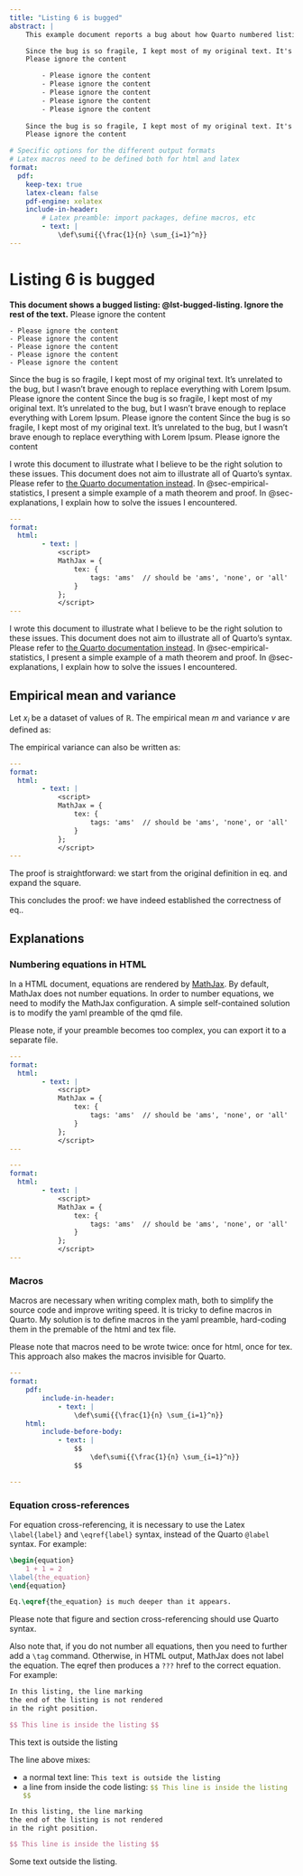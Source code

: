 ---
title: "Listing 6 is bugged"
abstract: |
    This example document reports a bug about how Quarto numbered listings are rendered by latex.

    Since the bug is so fragile, I kept most of my original text. It's unrelated to the bug, but I wasn't brave enough to replace everything with Lorem Ipsum.
    Please ignore the content

        - Please ignore the content
        - Please ignore the content
        - Please ignore the content
        - Please ignore the content
        - Please ignore the content
  
    Since the bug is so fragile, I kept most of my original text. It's unrelated to the bug, but I wasn't brave enough to replace everything with Lorem Ipsum.
    Please ignore the content

# Specific options for the different output formats
# Latex macros need to be defined both for html and latex
format:
  pdf:
    keep-tex: true
    latex-clean: false
    pdf-engine: xelatex
    include-in-header:
        # Latex preamble: import packages, define macros, etc
        - text: |
            \def\sumi{{\frac{1}{n} \sum_{i=1}^n}}
---

# Listing 6 is bugged

**This document shows a bugged listing: @lst-bugged-listing. Ignore the rest of the text.** Please ignore the content

    - Please ignore the content
    - Please ignore the content
    - Please ignore the content
    - Please ignore the content
    - Please ignore the content

Since the bug is so fragile, I kept most of my original text. It's unrelated to the bug, but I wasn't brave enough to replace everything with Lorem Ipsum.
Please ignore the content
Since the bug is so fragile, I kept most of my original text. It's unrelated to the bug, but I wasn't brave enough to replace everything with Lorem Ipsum.
Please ignore the content
Since the bug is so fragile, I kept most of my original text. It's unrelated to the bug, but I wasn't brave enough to replace everything with Lorem Ipsum.
Please ignore the content


I wrote this document to illustrate what I believe to be the right solution to these issues.
This document does not aim to illustrate all of Quarto's syntax.
Please refer to [the Quarto documentation instead](https://quarto.org/docs/guide/).
In @sec-empirical-statistics, I present a simple example of a math theorem and proof.
In @sec-explanations, I explain how to solve the issues I encountered.

```{.yaml filename="document.qmd"}
---
format:
  html:
        - text: |
            <script>
            MathJax = {
                tex: {
                    tags: 'ams'  // should be 'ams', 'none', or 'all'
                }
            };
            </script>
---
```


I wrote this document to illustrate what I believe to be the right solution to these issues.
This document does not aim to illustrate all of Quarto's syntax.
Please refer to [the Quarto documentation instead](https://quarto.org/docs/guide/).
In @sec-empirical-statistics, I present a simple example of a math theorem and proof.
In @sec-explanations, I explain how to solve the issues I encountered.

## Empirical mean and variance {#sec-empirical-statistics}


Let $x_i$ be a dataset of values of $\mathbb{R}$. The empirical mean $m$ and variance $v$ are defined as:

\begin{align}
m   &= \sumi x_i \\
v   &= \sumi (x_i - m)^2    \label{def-empirical-variance}
\end{align}

::: {#thm-label}
The empirical variance can also be written as:

\begin{equation}
\label{eq:a}
v = (\sumi x_i^2) - m^2
\end{equation}
:::

```{.yaml filename="document.qmd"}
---
format:
  html:
        - text: |
            <script>
            MathJax = {
                tex: {
                    tags: 'ams'  // should be 'ams', 'none', or 'all'
                }
            };
            </script>
---
```

::: {.proof}
The proof is straightforward: we start from the original definition in eq.\eqref{def-empirical-variance} and expand the square.

\begin{align}
v   &= \sumi (x_i - m)^2 \\
    &= \sumi (x_i^2 - 2 x_i m + m^2) \\
    &= (\sumi x_i^2) - 2 (\sumi x_i) m + (\sumi 1) m^2 \\
    &= (\sumi x_i^2) - 2 m m + 1 m^2 \\
    &= (\sumi x_i^2) - m^2
\end{align}

This concludes the proof: we have indeed established the correctness of eq.\eqref{eq:a}.
:::

## Explanations {#sec-explanations}

### Numbering equations in HTML

In a HTML document, equations are rendered by [MathJax](https://www.mathjax.org/).
By default, MathJax does not number equations.
In order to number equations, we need to modify the MathJax configuration.
A simple self-contained solution is to modify the yaml preamble of the qmd file.

Please note, if your preamble becomes too complex, you can export it to a separate file.

```{.yaml filename="document.qmd"}
---
format:
  html:
        - text: |
            <script>
            MathJax = {
                tex: {
                    tags: 'ams'  // should be 'ams', 'none', or 'all'
                }
            };
            </script>
---
```

```{.yaml filename="document.qmd"}
---
format:
  html:
        - text: |
            <script>
            MathJax = {
                tex: {
                    tags: 'ams'  // should be 'ams', 'none', or 'all'
                }
            };
            </script>
---
```

### Macros

Macros are necessary when writing complex math, both to simplify the source code and improve writing speed.
It is tricky to define macros in Quarto.
My solution is to define macros in the yaml preamble, hard-coding them in the premable of the html and tex file.

Please note that macros need to be wrote twice: once for html, once for tex.
This approach also makes the macros invisible for Quarto.

```{.yaml filename="document.qmd"}
---
format:
    pdf:
        include-in-header:
            - text: |
                \def\sumi{{\frac{1}{n} \sum_{i=1}^n}}
    html:
        include-before-body:
            - text: |
                $$
                    \def\sumi{{\frac{1}{n} \sum_{i=1}^n}}
                $$

---
```

### Equation cross-references

For equation cross-referencing, it is necessary to use the Latex `\label{label}` and `\eqref{label}` syntax,
instead of the Quarto `@label` syntax. For example:

```latex
\begin{equation}
    1 + 1 = 2
\label{the_equation}
\end{equation}

Eq.\eqref{the_equation} is much deeper than it appears.
```

Please note that figure and section cross-referencing should use Quarto syntax.

Also note that, if you do not number all equations, then you need to further add a `\tag` command.
Otherwise, in HTML output, MathJax does not label the equation. The eqref then produces a `???` href to the correct equation.
For example:

```{#lst-bugged-listing .latex lst-cap="This listing is bugged"}
In this listing, the line marking
the end of the listing is not rendered
in the right position.

$$ This line is inside the listing $$
```

This text is outside the listing

The line above mixes:

- a normal text line: `This text is outside the listing`
- a line from inside the code listing: `$$ This line is inside the listing $$`{.yaml}

```{#lst-bugged-listing2 .latex lst-cap="This listing is not bugged"}
In this listing, the line marking
the end of the listing is not rendered
in the right position.

$$ This line is inside the listing $$
```

Some text outside the listing.
